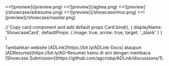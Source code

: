 
<Cards>
  <ShowcaseCard title="ADLink" href="https://adlink.vercel.app">
    <>![preview](/preview.png)</>
  </ShowcaseCard>
  
  <ShowcaseCard title="Aghea" href="https://m.aghea.site">
    <>![preview](/aghea.png)</>
  </ShowcaseCard>
  
  <ShowcaseCard title="ADResume" href="https://adresume.aghea.site">
    <>![preview](/showcase/adresume.png)</>
  </ShowcaseCard>
  
  <ShowcaseCard title="Muxenrico" href="https://muxenrico.vercel.app">
    <>![preview](/showcase/mux.png)</>
  </ShowcaseCard>
  
  <ShowcaseCard title="Nasi Darurat" href="https://nasidarurat.vercel.app">
    <>![preview](/showcase/nasdar.png)</>
  </ShowcaseCard>
</Cards>

  // Copy card component and add default props
  Card.bind(),
  {
    displayName: 'ShowcaseCard',
    defaultProps: {
      image: true,
      arrow: true,
      target: '_blank'
    }
  }
)

<style global jsx>{`
  img {
    aspect-ratio: 12/6.3;
    object-fit: cover;
  }
`}</style>

<Callout>
Tambahkan website [ADLink](https://bit.ly/ADLink-Docs) ataupun [ADResume](https://bit.ly/AD-Resume) kamu di sini dengan membaca [Showcase Submission](https://github.com/agcrisbp/ADLink/discussions/1).
</Callout>